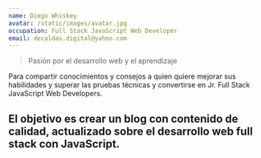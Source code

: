 ```yaml
---
name: Diego Whiskey
avatar: /static/images/avatar.jpg
occupation: Full Stack JavaScript Web Developer
email: decaldas.digital@yahoo.com
---
```


> Pasión por el desarrollo web y el aprendizaje

Para compartir conocimientos y consejos a quien quiere mejorar sus habilidades y superar las pruebas técnicas y convertirse en Jr. Full Stack JavaScript Web Developers.

El objetivo es crear un blog con contenido de calidad, actualizado sobre el desarrollo web full stack con JavaScript.
---